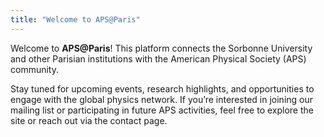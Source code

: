 ```yaml
---
title: "Welcome to APS@Paris"
---
```


Welcome to **APS@Paris**! This platform connects the Sorbonne University and other Parisian institutions with the American Physical Society (APS) community.

Stay tuned for upcoming events, research highlights, and opportunities to engage with the global physics network. If you're interested in joining our mailing list or participating in future APS activities, feel free to explore the site or reach out via the contact page.